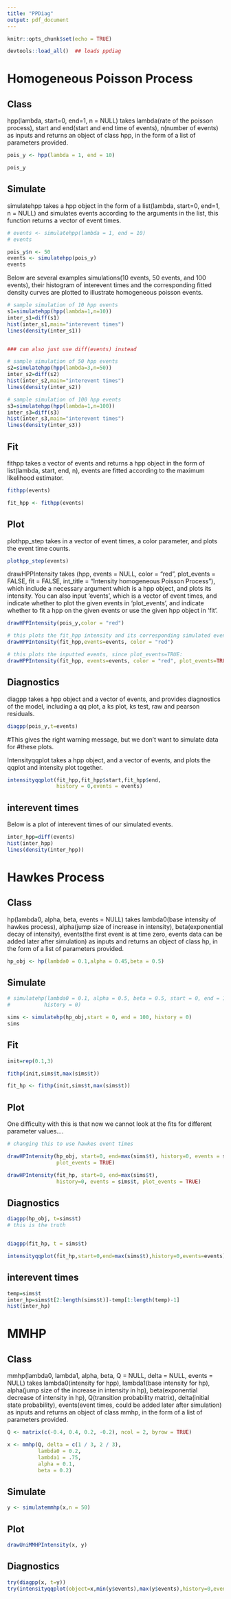 ```yaml
---
title: "PPDiag"
output: pdf_document
---
```

  
```r
knitr::opts_chunk$set(echo = TRUE)
```



```r
devtools::load_all()  ## loads ppdiag
```

# Homogeneous Poisson Process

## Class
hpp(lambda, start=0, end=1, n = NULL) takes lambda(rate of the poisson process), start and end(start and end time of events), n(number of events) as inputs and returns an object of class hpp, in the form of a list of parameters provided. 
```r
pois_y <- hpp(lambda = 1, end = 10)

pois_y
```


## Simulate
simulatehpp takes a hpp object in the form of a list(lambda, start=0, end=1, n = NULL) and simulates events according to the arguments in the list, this function returns a vector of event times. 
```r
# events <- simulatehpp(lambda = 1, end = 10)
# events

pois_y$n <- 50
events <- simulatehpp(pois_y)
events


```


Below are several examples simulations(10 events, 50 events, and 100 events), their histogram of interevent times and the corresponding fitted density curves are plotted to illustrate homogeneous poisson events. 
```r
# sample simulation of 10 hpp events
s1=simulatehpp(hpp(lambda=1,n=10))
inter_s1=diff(s1)
hist(inter_s1,main="interevent times")
lines(density(inter_s1))


### can also just use diff(events) instead

# sample simulation of 50 hpp events
s2=simulatehpp(hpp(lambda=3,n=50))
inter_s2=diff(s2)
hist(inter_s2,main="interevent times")
lines(density(inter_s2))

# sample simulation of 100 hpp events
s3=simulatehpp(hpp(lambda=1,n=100))
inter_s3=diff(s3)
hist(inter_s3,main="interevent times")
lines(density(inter_s3))
```

## Fit
fithpp takes a vector of events and returns a hpp object in the form of list(lambda, start, end, n), events are fitted according to the maximum likelihood estimator.
```r

fithpp(events)

fit_hpp <- fithpp(events)

```

## Plot
plothpp_step takes in a vector of event times, a color parameter, and plots the event time counts.
```r
plothpp_step(events)
```

drawHPPIntensity takes (hpp, events = NULL, color = "red", 
                             plot_events = FALSE,
                             fit = FALSE,
                             int_title = "Intensity homogeneous Poisson Process"), which include a necessary argument which is a hpp object, and plots its intensity. You can also input 'events', which is a vector of event times, and indicate whether to plot the given events in 'plot_events', and indicate whether to fit a hpp on the given events or use the given hpp object in 'fit'.
```r
drawHPPIntensity(pois_y,color = "red")

# this plots the fit_hpp intensity and its corresponding simulated events, since plot_events default is FALSE:
drawHPPIntensity(fit_hpp,events=events, color = "red")

# this plots the inputted events, since plot_events=TRUE:
drawHPPIntensity(fit_hpp, events=events, color = "red", plot_events=TRUE)
```

## Diagnostics
diagpp takes a hpp object and a vector of events, and provides diagnostics of the model, including a qq plot, a ks plot, ks test, raw and pearson residuals. 
```r
diagpp(pois_y,t=events)
```

#This gives the right warning message, but we don't want to simulate data for
#these plots.

Intensityqqplot takes a hpp object, and a vector of events, and plots the qqplot and intensity plot together. 
```r
intensityqqplot(fit_hpp,fit_hpp$start,fit_hpp$end,
                history = 0,events = events)
```

## interevent times
Below is a plot of interevent times of our simulated events. 
```r
inter_hpp=diff(events)
hist(inter_hpp)
lines(density(inter_hpp))
```

# Hawkes Process

## Class
hp(lambda0, alpha, beta, events = NULL) takes lambda0(base intensity of hawkes process), alpha(jump size of increase in intensity), beta(exponential decay of intensity), events(the first event is at time zero, events data can be added later after simulation) as inputs and returns an object of class hp, in the form of a list of parameters provided.
```r
hp_obj <- hp(lambda0 = 0.1,alpha = 0.45,beta = 0.5)
```

## Simulate
```r
# simulatehp(lambda0 = 0.1, alpha = 0.5, beta = 0.5, start = 0, end = 10,
#           history = 0)

sims <- simulatehp(hp_obj,start = 0, end = 100, history = 0)
sims

```

## Fit
```r
init=rep(0.1,3)

fithp(init,sims$t,max(sims$t))

fit_hp <- fithp(init,sims$t,max(sims$t))
```

## Plot

One difficulty with this is that now we cannot look at the fits for different
parameter values....

```r
# changing this to use hawkes event times

drawHPIntensity(hp_obj, start=0, end=max(sims$t), history=0, events = sims$t,
                plot_events = TRUE)

drawHPIntensity(fit_hp, start=0, end=max(sims$t), 
                history=0, events = sims$t, plot_events = TRUE)

```

## Diagnostics
```r
diagpp(hp_obj, t=sims$t)
# this is the truth


diagpp(fit_hp, t = sims$t)

```


```r
intensityqqplot(fit_hp,start=0,end=max(sims$t),history=0,events=events)
```

## interevent times
```r
temp=sims$t
inter_hp=sims$t[2:length(sims$t)]-temp[1:length(temp)-1]
hist(inter_hp)
```

# MMHP
## Class
mmhp(lambda0, lambda1, alpha, beta, Q = NULL, delta = NULL, events = NULL) takes lambda0(intensity for hpp), lambda1(base intensity for hp), alpha(jump size of the increase in intensity in hp), beta(exponential decrease of intensity in hp), Q(transition probability matrix), delta(initial state probability), events(event times, could be added later after simulation) as inputs and returns an object of class mmhp, in the form of a list of parameters provided.
```r
Q <- matrix(c(-0.4, 0.4, 0.2, -0.2), ncol = 2, byrow = TRUE)

x <- mmhp(Q, delta = c(1 / 3, 2 / 3), 
          lambda0 = 0.2,
          lambda1 = .75,
          alpha = 0.1,
          beta = 0.2)
```

## Simulate
```r
y <- simulatemmhp(x,n = 50)
```

## Plot
```r
drawUniMMHPIntensity(x, y)
```

## Diagnostics
```r
try(diagpp(x, t=y))
try(intensityqqplot(object=x,min(y$events),max(y$events),history=0,events=y$events,pzt=0.5))
```

